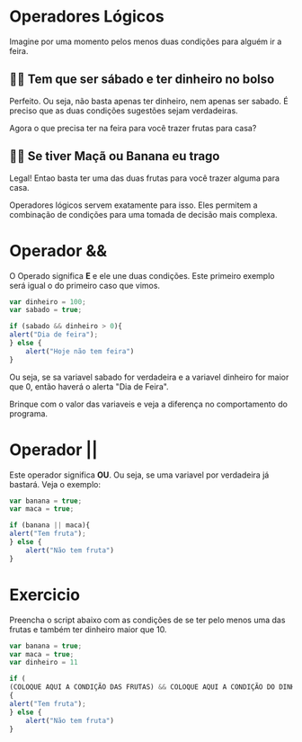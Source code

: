 Operadores Lógicos
====================

Imagine por uma momento pelos menos duas condições para alguém ir a feira.

👵🏻 Tem que ser sábado e ter dinheiro no bolso
-----------------------------------------------

Perfeito. Ou seja, não basta apenas ter dinheiro, nem apenas ser sabado. É preciso que as duas condições sugestões sejam verdadeiras. 


Agora o que precisa ter na feira para você trazer frutas para casa?


👵🏻 Se tiver Maçã ou Banana eu trago
---------------------------------------

Legal! Entao basta ter uma das duas frutas para você trazer alguma para casa.

Operadores lógicos servem exatamente para isso. Eles permitem a combinação de condições para uma tomada de decisão mais complexa. 

Operador &&
==============

O Operado significa **E** e ele une duas condições. Este primeiro exemplo será igual o do primeiro caso que vimos. 

```javascript
var dinheiro = 100;
var sabado = true;

if (sabado && dinheiro > 0){
alert("Dia de feira");
} else {
	alert("Hoje não tem feira")
}
```
Ou seja, se sa variavel sabado for verdadeira e a variavel dinheiro for maior que 0, então haverá o alerta "Dia de Feira".

Brinque com o valor das variaveis e veja a diferença no comportamento do programa.

Operador ||
==============

Este operador significa **OU**. Ou seja, se uma variavel por verdadeira já bastará. Veja o exemplo:

```javascript
var banana = true;
var maca = true;

if (banana || maca){
alert("Tem fruta");
} else {
	alert("Não tem fruta")
}
```

Exercicio
===========

Preencha o script abaixo com as condições de se ter pelo menos uma das frutas e também ter dinheiro maior que 10.


```javascript
var banana = true;
var maca = true;
var dinheiro = 11

if (
(COLOQUE AQUI A CONDIÇÃO DAS FRUTAS) && COLOQUE AQUI A CONDIÇÃO DO DINHEIRO )
{
alert("Tem fruta");
} else {
	alert("Não tem fruta")
}
```
